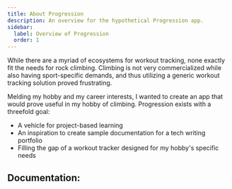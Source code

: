 ```yaml
---
title: About Progression
description: An overview for the hypothetical Progression app.
sidebar:
  label: Overview of Progression
  order: 1
---
```



While there are a myriad of ecosystems for workout tracking, none exactly fit the needs for rock climbing. 
Climbing is not very commercialized while also having sport-specific demands, and thus utilizing a generic workout tracking solution proved frustrating.

Melding my hobby and my career interests, I wanted to create an app that would prove useful in my hobby of climbing. Progression exists with a threefold goal:
- A vehicle for project-based learning
- An inspiration to create sample documentation for a tech writing portfolio
- Filling the gap of a workout tracker designed for my hobby's specific needs

## Documentation:
<LinkCard
  title="Progression Design Doc"
  href="../progression-dd"
/>